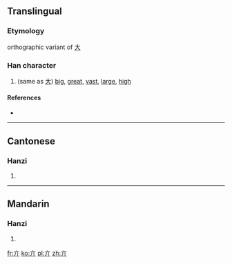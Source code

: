 ==Translingual==

===Etymology===
orthographic variant of [[大]]

===Han character===
{{Han char|rn=8|rad=亠|as=02|sn=4|four=|canj=YLL|ids=⿱亠⿰丿丨}}

# (same as [[大]]) [[big]], [[great]], [[vast]], [[large]], [[high]]

====References====
* {{Han ref|kx=0088.050|dkj=00289|dj=0185.020|hdz=10279.070|uh=4EA3|ud=20131}}

----

==Cantonese==

===Hanzi===
{{yue-hanzi|jyut=daai<sup>6</sup>, tai<sup>3</sup>|y=daaih (daai<sup>6</sup>), tai (tai<sup>3</sup>)}}

# {{defn|lang=yue|sort=亠02}}

----

==Mandarin==

===Hanzi===
{{cmn-hanzi|pin=[[pēng]] ([[peng1]]), [[tà]] ([[ta4]]), [[xiǎng]] ([[xiang3]])|wg=p'eng<sup>1</sup>, t'a<sup>4</sup>, hsiang<sup>3</sup>}}

# {{defn|lang=cmn|sort=亠02}}

[[fr:亣]]
[[ko:亣]]
[[pl:亣]]
[[zh:亣]]
